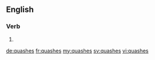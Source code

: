 ==English==

===Verb===
{{head|en|verb form}}

# {{en-third-person singular of|quash}}

[[de:quashes]]
[[fr:quashes]]
[[my:quashes]]
[[sv:quashes]]
[[vi:quashes]]